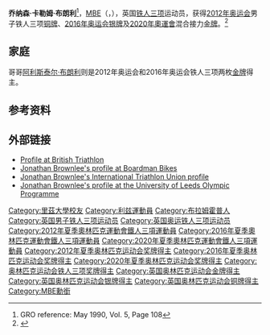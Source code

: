{{Infobox sportsperson
| name = 乔纳森·布朗利<br />Jonathan Brownlee
| image = Triathlon at the 2016 Summer Olympics – Men's 8.jpg
| caption = 2016年奥运会上
| nickname = Jonny
| birth_date = {{birth date and age|1990|04|30|df=y}}
| birth_place =  英格兰[[西约克郡|西约克郡]][[迪斯伯里|迪斯伯里]]
| height = {{convert|1.78|m|ftin|abbr=on}}
| weight =
| residence = [[西约克郡|西约克郡]][[利兹|利兹]]
| education = Bradford Grammar School<br />[[利兹大学|利兹大学]]
| other_interests =
| country = 英国
| sport =
| club = Bingley Harriers<ref name="e">{{cite news |title=Top results for multisporters at Regional Cross Country Champs |newspaper= |location=UK |pages= |publisher=British Triathlon |date=26 January 2009 |url=http://www.britishtriathlon.org/news/article.php?id=10071 |quote=At junior level Jonathan Brownlee (Bingley Harriers) took a bronze medal |accessdate=16 September 2009 |deadurl=yes |archiveurl=https://web.archive.org/web/20090129151000/http://www.britishtriathlon.org/news/article.php?id=10071 |archivedate=2009年1月29日 }}</ref><br />[[利茲都會大學|利茲都會大學]]<ref name="f">{{cite news |title=Success for Leeds Met triathletes |location=UK |publisher=Leeds Metropolitan University |date=13 July 2006 |url=http://www.lmu.ac.uk/the_news/jul06/success_for_leedsmet_triathletes.htm |accessdate=16 September 2009 |deadurl=yes |archiveurl=https://web.archive.org/web/20110717003926/http://www.lmu.ac.uk/the_news/jul06/success_for_leedsmet_triathletes.htm |archivedate=2011年7月17日 }}</ref>
| team =
| coach = Malcolm Brown<br />Jack Maitland
| retired =
| coaching =
| pb =
| show-medals = yes
| medaltemplates =
{{MedalSport| 男子[[铁人三项|铁人三项]]}}
{{MedalCountry | {{GBR2}} }}
{{MedalCompetition|[[奧林匹克運動會|奧林匹克運動會]]}}
{{MedalGold    | [[2020年夏季奧林匹克運動會|2020 東京]] | [[2020年夏季奧林匹克運動會鐵人三項混合接力比賽|混合接力]]}}
{{MedalSilver  | [[2016年夏季奧林匹克運動會|2016 里约]] | [[2016年夏季奧林匹克運動會男子鐵人三項比賽|铁人三项]]}}
{{MedalBronze  | [[2012年夏季奧林匹克運動會|2012 伦敦]] | [[2012年夏季奧林匹克運動會鐵人三項比賽|铁人三项]]}}
{{MedalCompetition|[[ITU_Triathlon_World_Championships|ITU Triathlon World Championships]]}}
{{MedalGold| [[2010_ITU_Sprint_Distance_Triathlon_World_Championships|2010 Lausanne]]|Sprint}}{{MedalGold| [[2010_ITU_Triathlon_World_Championships|2010 Budapest]]|Under23}}
{{MedalGold| [[2011_ITU_Sprint_Distance_Triathlon_World_Championships|2011 Lausanne]]|Sprint}}{{MedalGold| [[2011_ITU_Team_Triathlon_World_Championships|2011 Lausanne]]|Team}}
{{MedalGold| [[2012_ITU_World_Triathlon_Series|2012 Auckland]]|Elite}}
{{MedalGold| [[2012_ITU_Team_Triathlon_World_Championships|2012 Stockholm]]|Team}}
{{MedalGold| [[2014_ITU_Team_Triathlon_World_Championships|2014 Hamburg]]|Team}}
{{MedalSilver|[[2011_ITU_Triathlon_World_Championships|2011 Beijing]]|Elite}}
{{MedalSilver|[[2013_ITU_Triathlon_World_Championships|2013 London]]|Elite}}
{{MedalBronze| 2008 [[Vancouver|Vancouver]]|Junior}}
{{MedalCompetition|[[ETU_Triathlon_European_Championships|ETU Triathlon European Championships]]}}
{{MedalGold| 2009 [[Holten|Holten]]|Junior}}
{{MedalSilver| 2010 [[Porto,_Portugal|Porto]]|U23}}
{{MedalSilver| 2011 [[Pontevedra,_Spain|Pontevedra]]|Elite}}
{{MedalBronze| 2008 [[Lisbon,_Portugal|Lisbon]]|Junior}}
{{MedalCountry | {{ENG}} }}
{{MedalSport | 男子[[三项全能|三项全能]]}}
{{MedalCompetition|[[英联邦运动会|英联邦运动会]]}}
{{MedalGold| [[2014年英联邦运动会|Glasgow 2014]] | 混合团体接力}}
{{MedalSilver| Glasgow 2014 | 男子赛跑}}
}}

'''乔纳森·卡勒姆·布朗利'''<ref>GRO reference: May 1990, Vol. 5, Page 108</ref>，[[大英帝國勳章|MBE]]（{{lang-en|Jonathan Callum Brownlee}}，{{bd|1990年|4月30日||}}），英国[[铁人三项|铁人三项]]运动员，获得[[2012年奥运会|2012年奥运会]]男子铁人三项[[铜牌|铜牌]]、[[2016年奥运会|2016年奥运会]][[银牌|银牌]]及[[2020年奧運會|2020年奧運會]]混合接力[[金牌|金牌]]。<ref>{{cite news|url=http://www.bbc.co.uk/sport/olympics/36690920|title=Rio Olympics 2016: Alistair Brownlee wins triathlon gold, brother Jonny second|date=18 August 2016|work=BBC Sport|publisher=BBC|accessdate=18 August 2016|archive-date=2016-08-18|archive-url=https://web.archive.org/web/20160818174156/http://www.bbc.co.uk/sport/olympics/36690920|dead-url=no}}</ref>

== 家庭 ==
哥哥[[阿利斯泰尔·布朗利|阿利斯泰尔·布朗利]]则是2012年奥运会和2016年奥运会铁人三项两枚[[金牌|金牌]]得主。

== 参考资料 ==
{{Reflist|2}}

== 外部链接 ==
{{Commons category|Jonathan Brownlee}}
* [https://web.archive.org/web/20101010131333/http://www.britishtriathlon.org/performance/page.php?article=216&category=%2Fperformance%2F&folder=athleteprofiles%2F&sub=male%2F Profile at British Triathlon]
* [https://web.archive.org/web/20090916030143/http://www.boardmanbikes.com/boardman/boardman_Jonathan_Brownlee.html Jonathan Brownlee's profile at Boardman Bikes]
* [http://www.triathlon.org/athletes/profile/jonathan_brownlee Jonathan Brownlee's International Triathlon Union profile]{{Wayback|url=http://www.triathlon.org/athletes/profile/jonathan_brownlee |date=20160822055720 }}
* [https://web.archive.org/web/20111008223909/http://olympics.leeds.ac.uk/athlete-profiles/profile.php?profile_id=7 Jonathan Brownlee's profile at the University of Leeds Olympic Programme]

{{Authority control}}
{{DEFAULTSORT:Brownlee, Jonathan}}
[[Category:里茲大學校友|Category:里茲大學校友]]
[[Category:利兹運動員|Category:利兹運動員]]
[[Category:布拉姆霍普人|Category:布拉姆霍普人]]
[[Category:英国男子铁人三项运动员|Category:英国男子铁人三项运动员]]
[[Category:英国奥运铁人三项运动员|Category:英国奥运铁人三项运动员]]
[[Category:2012年夏季奧林匹克運動會鐵人三項運動員|Category:2012年夏季奧林匹克運動會鐵人三項運動員]]
[[Category:2016年夏季奧林匹克運動會鐵人三項運動員|Category:2016年夏季奧林匹克運動會鐵人三項運動員]]
[[Category:2020年夏季奧林匹克運動會鐵人三項運動員|Category:2020年夏季奧林匹克運動會鐵人三項運動員]]
[[Category:2012年夏季奥林匹克运动会奖牌得主|Category:2012年夏季奥林匹克运动会奖牌得主]]
[[Category:2016年夏季奥林匹克运动会奖牌得主|Category:2016年夏季奥林匹克运动会奖牌得主]]
[[Category:2020年夏季奥林匹克运动会奖牌得主|Category:2020年夏季奥林匹克运动会奖牌得主]]
[[Category:奥林匹克运动会铁人三项奖牌得主|Category:奥林匹克运动会铁人三项奖牌得主]]
[[Category:英国奥林匹克运动会金牌得主|Category:英国奥林匹克运动会金牌得主]]
[[Category:英国奥林匹克运动会银牌得主|Category:英国奥林匹克运动会银牌得主]]
[[Category:英国奥林匹克运动会铜牌得主|Category:英国奥林匹克运动会铜牌得主]]
[[Category:MBE勳銜|Category:MBE勳銜]]